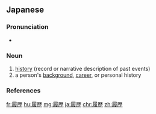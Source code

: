 {{also|履歷}}

==Japanese==
{{ja-kanjitab|り|れき|yomi=on}}
{{wikipedia|lang=ja}}

===Pronunciation===
* {{ja-pron|りれき|y=o|acc=0|acc_ref=NHK}}

===Noun===
{{ja-noun|りれき}}

# [[history]] (record or narrative description of past events)
# a person's [[background]], [[career]], or personal history

===References===
<references/>

[[fr:履歴]]
[[hu:履歴]]
[[mg:履歴]]
[[ja:履歴]]
[[chr:履歴]]
[[zh:履歴]]